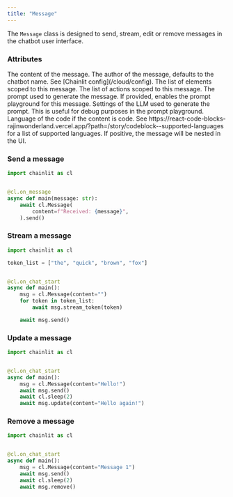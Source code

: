 ```yaml
---
title: "Message"
---
```


The `Message` class is designed to send, stream, edit or remove messages in the chatbot user interface.

### Attributes

<ParamField path="content" type="str">
  The content of the message.
</ParamField>
<ParamField path="author" type="str" optional>
  The author of the message, defaults to the chatbot name. See [Chainlit
  config](/cloud/config).
</ParamField>
<ParamField path="elements" type="Element[]" optional>
  The list of elements scoped to this message.
</ParamField>
<ParamField path="actions" type="Action[]" optional>
  The list of actions scoped to this message.
</ParamField>
<ParamField path="prompt" type="str" optional>
  The prompt used to generate the message. If provided, enables the prompt
  playground for this message.
</ParamField>
<ParamField path="llm_settings" type="LLMSettings" optional>
  Settings of the LLM used to generate the prompt. This is useful for debug
  purposes in the prompt playground.
</ParamField>
<ParamField path="language" type="str" optional>
  Language of the code if the content is code. See
  https://react-code-blocks-rajinwonderland.vercel.app/?path=/story/codeblock--supported-languages
  for a list of supported languages.
</ParamField>
<ParamField path="indent" type="int" optional>
  If positive, the message will be nested in the UI.
</ParamField>

### Send a message

```python Code Example
import chainlit as cl


@cl.on_message
async def main(message: str):
    await cl.Message(
        content=f"Received: {message}",
    ).send()
```

### Stream a message

```python Code Example
import chainlit as cl

token_list = ["the", "quick", "brown", "fox"]


@cl.on_chat_start
async def main():
    msg = cl.Message(content="")
    for token in token_list:
        await msg.stream_token(token)

    await msg.send()
```

### Update a message

```python Code Example
import chainlit as cl


@cl.on_chat_start
async def main():
    msg = cl.Message(content="Hello!")
    await msg.send()
    await cl.sleep(2)
    await msg.update(content="Hello again!")
```

### Remove a message

```python Code Example
import chainlit as cl


@cl.on_chat_start
async def main():
    msg = cl.Message(content="Message 1")
    await msg.send()
    await cl.sleep(2)
    await msg.remove()
```
